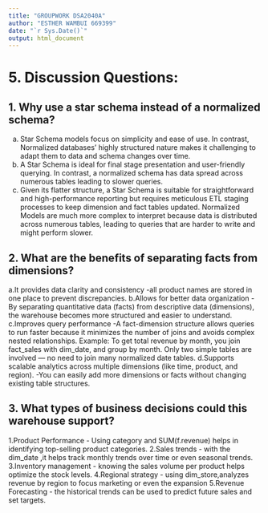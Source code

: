 ---
title: "GROUPWORK DSA2040A"
author: "ESTHER WAMBUI 669399"
date: "`r Sys.Date()`"
output: html_document
---

# 5. Discussion Questions:  

## 1. Why use a star schema instead of a normalized schema? 

a. Star Schema models focus on simplicity and ease of use. In contrast, Normalized databases' highly structured nature makes it challenging to adapt them to data and schema changes over time.
b. A Star Schema is ideal for final stage presentation and user-friendly querying. In contrast, a normalized schema has data spread across numerous tables leading to slower queries.
c. Given its flatter structure, a Star Schema is suitable for straightforward and high-performance reporting but requires meticulous ETL staging processes to keep dimension and fact tables updated. Normalized Models are much more complex to interpret because data is distributed across numerous tables, leading to queries that are harder to write and might perform slower.

## 2. What are the benefits of separating facts from dimensions? 
a.It provides data clarity and consistency
-all product names are stored in one place to prevent discrepancies.
b.Allows for better data organization
-By separating quantitative data (facts) from descriptive data (dimensions), the warehouse becomes more structured and easier to understand.
c.Improves query performance
-A fact-dimension structure allows queries to run faster because it minimizes the number of joins and avoids complex nested relationships.
 Example:
To get total revenue by month, you join fact_sales with dim_date, and group by month.
Only two simple tables are involved — no need to join many normalized date tables.
d.Supports scalable analytics across multiple dimensions (like time, product, and region).
-You can easily add more dimensions or facts without changing existing table structures.

## 3. What types of business decisions could this warehouse support? 
1.Product Performance - Using category and SUM(f.revenue) helps in identifying top-selling product categories.
2.Sales trends - with the dim_date ,it helps track monthly trends over time or even seasonal trends.
3.Inventory management - knowing the sales volume per product helps optimize the stock levels.
4.Regional strategy - using dim_store,analyzes revenue by region to focus marketing or even the expansion
5.Revenue Forecasting - the historical trends can be used to predict future sales and set targets.
